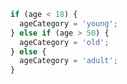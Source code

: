 ```js
if (age < 18) {
  ageCategory = 'young';
} else if (age > 50) {
  ageCategory = 'old';
} else {
  ageCategory = 'adult';
}
```